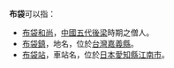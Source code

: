 '''布袋'''可以指：
*[[布袋和尚|布袋和尚]]，[[中國|中國]][[五代|五代]][[後梁|後梁]]時期之僧人。
*[[布袋鎮|布袋鎮]]，地名，位於[[台灣|台灣]][[嘉義縣|嘉義縣]]。
*[[布袋站|布袋站]]，車站名，位於[[日本|日本]][[愛知縣|愛知縣]][[江南市|江南市]]。

{{disambig|Cat=二字亞洲相關消歧義}}